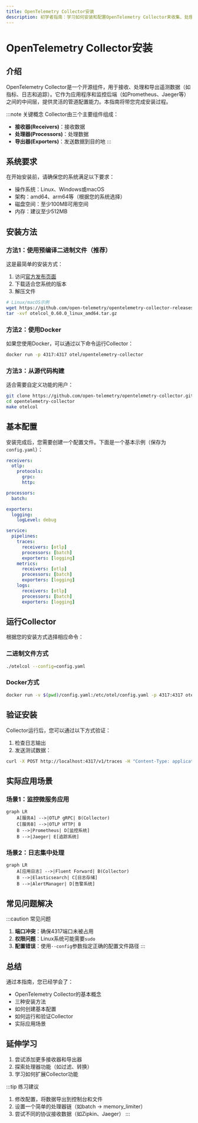 ```yaml
---
title: OpenTelemetry Collector安装
description: 初学者指南：学习如何安装和配置OpenTelemetry Collector来收集、处理和导出遥测数据
---
```


# OpenTelemetry Collector安装

## 介绍

OpenTelemetry Collector是一个开源组件，用于接收、处理和导出遥测数据（如指标、日志和追踪）。它作为应用程序和监控后端（如Prometheus、Jaeger等）之间的中间层，提供灵活的管道配置能力。本指南将带您完成安装过程。

:::note 关键概念
Collector由三个主要组件组成：
- **接收器(Receivers)**：接收数据
- **处理器(Processors)**：处理数据
- **导出器(Exporters)**：发送数据到目的地
:::

## 系统要求

在开始安装前，请确保您的系统满足以下要求：

- 操作系统：Linux、Windows或macOS
- 架构：amd64、arm64等（根据您的系统选择）
- 磁盘空间：至少100MB可用空间
- 内存：建议至少512MB

## 安装方法

### 方法1：使用预编译二进制文件（推荐）

这是最简单的安装方式：

1. 访问[官方发布页面](https://github.com/open-telemetry/opentelemetry-collector-releases/releases)
2. 下载适合您系统的版本
3. 解压文件

```bash
# Linux/macOS示例
wget https://github.com/open-telemetry/opentelemetry-collector-releases/releases/download/v0.60.0/otelcol_0.60.0_linux_amd64.tar.gz
tar -xvf otelcol_0.60.0_linux_amd64.tar.gz
```

### 方法2：使用Docker

如果您使用Docker，可以通过以下命令运行Collector：

```bash
docker run -p 4317:4317 otel/opentelemetry-collector
```

### 方法3：从源代码构建

适合需要自定义功能的用户：

```bash
git clone https://github.com/open-telemetry/opentelemetry-collector.git
cd opentelemetry-collector
make otelcol
```

## 基本配置

安装完成后，您需要创建一个配置文件。下面是一个基本示例（保存为`config.yaml`）：

```yaml
receivers:
  otlp:
    protocols:
      grpc:
      http:

processors:
  batch:

exporters:
  logging:
    logLevel: debug

service:
  pipelines:
    traces:
      receivers: [otlp]
      processors: [batch]
      exporters: [logging]
    metrics:
      receivers: [otlp]
      processors: [batch]
      exporters: [logging]
    logs:
      receivers: [otlp]
      processors: [batch]
      exporters: [logging]
```

## 运行Collector

根据您的安装方式选择相应命令：

### 二进制文件方式

```bash
./otelcol --config=config.yaml
```

### Docker方式

```bash
docker run -v $(pwd)/config.yaml:/etc/otel/config.yaml -p 4317:4317 otel/opentelemetry-collector
```

## 验证安装

Collector运行后，您可以通过以下方式验证：

1. 检查日志输出
2. 发送测试数据：

```bash
curl -X POST http://localhost:4317/v1/traces -H "Content-Type: application/json" -d @trace.json
```

## 实际应用场景

### 场景1：监控微服务应用

```mermaid
graph LR
    A[服务A] -->|OTLP gRPC| B(Collector)
    C[服务B] -->|OTLP HTTP| B
    B -->|Prometheus| D[监控系统]
    B -->|Jaeger| E[追踪系统]
```

### 场景2：日志集中处理

```mermaid
graph LR
    A[应用日志] -->|Fluent Forward| B(Collector)
    B -->|Elasticsearch| C[日志存储]
    B -->|AlertManager| D[告警系统]
```

## 常见问题解决

:::caution 常见问题
1. **端口冲突**：确保4317端口未被占用
2. **权限问题**：Linux系统可能需要`sudo`
3. **配置错误**：使用`--config`参数指定正确的配置文件路径
:::

## 总结

通过本指南，您已经学会了：
- OpenTelemetry Collector的基本概念
- 三种安装方法
- 如何创建基本配置
- 如何运行和验证Collector
- 实际应用场景

## 延伸学习

1. 尝试添加更多接收器和导出器
2. 探索处理器功能（如过滤、转换）
3. 学习如何扩展Collector功能

:::tip 练习建议
1. 修改配置，将数据导出到控制台和文件
2. 设置一个简单的处理器链（如batch → memory_limiter）
3. 尝试不同的协议接收数据（如Zipkin、Jaeger）
:::